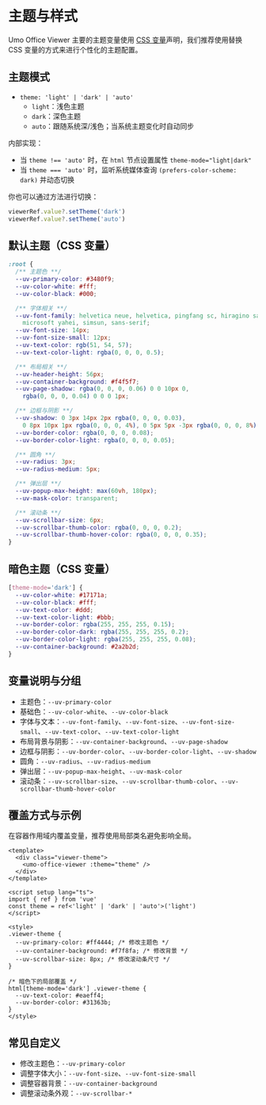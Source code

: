 # 主题与样式

Umo Office Viewer 主要的主题变量使用 [CSS 变量](https://developer.mozilla.org/zh-CN/docs/Web/CSS/Using_CSS_custom_properties)声明，我们推荐使用替换 CSS 变量的方式来进行个性化的主题配置。

## 主题模式

- `theme: 'light' | 'dark' | 'auto'`
  - `light`：浅色主题
  - `dark`：深色主题
  - `auto`：跟随系统深/浅色；当系统主题变化时自动同步

内部实现：
- 当 `theme !== 'auto'` 时，在 `html` 节点设置属性 `theme-mode="light|dark"`
- 当 `theme === 'auto'` 时，监听系统媒体查询 `(prefers-color-scheme: dark)` 并动态切换

你也可以通过方法进行切换：

```ts
viewerRef.value?.setTheme('dark')
viewerRef.value?.setTheme('auto')
```

## 默认主题（CSS 变量）

```css
:root {
  /** 主题色 **/
  --uv-primary-color: #3480f9;
  --uv-color-white: #fff;
  --uv-color-black: #000;

  /** 字体相关 **/
  --uv-font-family: helvetica neue, helvetica, pingfang sc, hiragino sans gb,
    microsoft yahei, simsun, sans-serif;
  --uv-font-size: 14px;
  --uv-font-size-small: 12px;
  --uv-text-color: rgb(51, 54, 57);
  --uv-text-color-light: rgba(0, 0, 0, 0.5);

  /** 布局相关 **/
  --uv-header-height: 56px;
  --uv-container-background: #f4f5f7;
  --uv-page-shadow: rgba(0, 0, 0, 0.06) 0 0 10px 0,
    rgba(0, 0, 0, 0.04) 0 0 0 1px;

  /** 边框与阴影 **/
  --uv-shadow: 0 3px 14px 2px rgba(0, 0, 0, 0.03),
    0 8px 10px 1px rgba(0, 0, 0, 4%), 0 5px 5px -3px rgba(0, 0, 0, 8%);
  --uv-border-color: rgba(0, 0, 0, 0.08);
  --uv-border-color-light: rgba(0, 0, 0, 0.05);

  /** 圆角 **/
  --uv-radius: 3px;
  --uv-radius-medium: 5px;

  /** 弹出层 **/
  --uv-popup-max-height: max(60vh, 180px);
  --uv-mask-color: transparent;

  /** 滚动条 **/
  --uv-scrollbar-size: 6px;
  --uv-scrollbar-thumb-color: rgba(0, 0, 0, 0.2);
  --uv-scrollbar-thumb-hover-color: rgba(0, 0, 0, 0.35);
}
```

## 暗色主题（CSS 变量）

```css
[theme-mode='dark'] {
  --uv-color-white: #17171a;
  --uv-color-black: #fff;
  --uv-text-color: #ddd;
  --uv-text-color-light: #bbb;
  --uv-border-color: rgba(255, 255, 255, 0.15);
  --uv-border-color-dark: rgba(255, 255, 255, 0.2);
  --uv-border-color-light: rgba(255, 255, 255, 0.08);
  --uv-container-background: #2a2b2d;
}
```

## 变量说明与分组

- 主题色：`--uv-primary-color`
- 基础色：`--uv-color-white`、`--uv-color-black`
- 字体与文本：`--uv-font-family`、`--uv-font-size`、`--uv-font-size-small`、`--uv-text-color`、`--uv-text-color-light`
- 布局背景与阴影：`--uv-container-background`、`--uv-page-shadow`
- 边框与阴影：`--uv-border-color`、`--uv-border-color-light`、`--uv-shadow`
- 圆角：`--uv-radius`、`--uv-radius-medium`
- 弹出层：`--uv-popup-max-height`、`--uv-mask-color`
- 滚动条：`--uv-scrollbar-size`、`--uv-scrollbar-thumb-color`、`--uv-scrollbar-thumb-hover-color`

## 覆盖方式与示例

在容器作用域内覆盖变量，推荐使用局部类名避免影响全局。

```vue
<template>
  <div class="viewer-theme">
    <umo-office-viewer :theme="theme" />
  </div>
</template>

<script setup lang="ts">
import { ref } from 'vue'
const theme = ref<'light' | 'dark' | 'auto'>('light')
</script>

<style>
.viewer-theme {
  --uv-primary-color: #ff4444; /* 修改主题色 */
  --uv-container-background: #f7f8fa; /* 修改背景 */
  --uv-scrollbar-size: 8px; /* 修改滚动条尺寸 */
}

/* 暗色下的局部覆盖 */
html[theme-mode='dark'] .viewer-theme {
  --uv-text-color: #eaeff4;
  --uv-border-color: #31363b;
}
</style>
```

## 常见自定义

- 修改主题色：`--uv-primary-color`
- 调整字体大小：`--uv-font-size`、`--uv-font-size-small`
- 调整容器背景：`--uv-container-background`
- 调整滚动条外观：`--uv-scrollbar-*`
